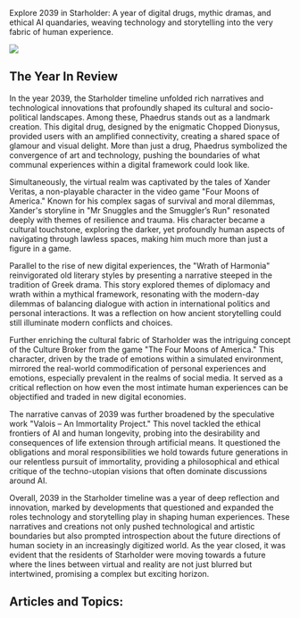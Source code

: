 Explore 2039 in Starholder: A year of digital drugs, mythic dramas, and ethical AI quandaries, weaving technology and storytelling into the very fabric of human experience.

![](2039_chopped_dino.png)

## The Year In Review

In the year 2039, the Starholder timeline unfolded rich narratives and technological innovations that profoundly shaped its cultural and socio-political landscapes. Among these, Phaedrus stands out as a landmark creation. This digital drug, designed by the enigmatic Chopped Dionysus, provided users with an amplified connectivity, creating a shared space of glamour and visual delight. More than just a drug, Phaedrus symbolized the convergence of art and technology, pushing the boundaries of what communal experiences within a digital framework could look like.

Simultaneously, the virtual realm was captivated by the tales of Xander Veritas, a non-playable character in the video game "Four Moons of America." Known for his complex sagas of survival and moral dilemmas, Xander's storyline in "Mr Snuggles and the Smuggler’s Run" resonated deeply with themes of resilience and trauma. His character became a cultural touchstone, exploring the darker, yet profoundly human aspects of navigating through lawless spaces, making him much more than just a figure in a game.

Parallel to the rise of new digital experiences, the "Wrath of Harmonia" reinvigorated old literary styles by presenting a narrative steeped in the tradition of Greek drama. This story explored themes of diplomacy and wrath within a mythical framework, resonating with the modern-day dilemmas of balancing dialogue with action in international politics and personal interactions. It was a reflection on how ancient storytelling could still illuminate modern conflicts and choices.

Further enriching the cultural fabric of Starholder was the intriguing concept of the Culture Broker from the game "The Four Moons of America." This character, driven by the trade of emotions within a simulated environment, mirrored the real-world commodification of personal experiences and emotions, especially prevalent in the realms of social media. It served as a critical reflection on how even the most intimate human experiences can be objectified and traded in new digital economies.

The narrative canvas of 2039 was further broadened by the speculative work "Valois – An Immortality Project." This novel tackled the ethical frontiers of AI and human longevity, probing into the desirability and consequences of life extension through artificial means. It questioned the obligations and moral responsibilities we hold towards future generations in our relentless pursuit of immortality, providing a philosophical and ethical critique of the techno-utopian visions that often dominate discussions around AI.

Overall, 2039 in the Starholder timeline was a year of deep reflection and innovation, marked by developments that questioned and expanded the roles technology and storytelling play in shaping human experiences. These narratives and creations not only pushed technological and artistic boundaries but also prompted introspection about the future directions of human society in an increasingly digitized world. As the year closed, it was evident that the residents of Starholder were moving towards a future where the lines between virtual and reality are not just blurred but intertwined, promising a complex but exciting horizon.‍‍

## Articles and Topics:
